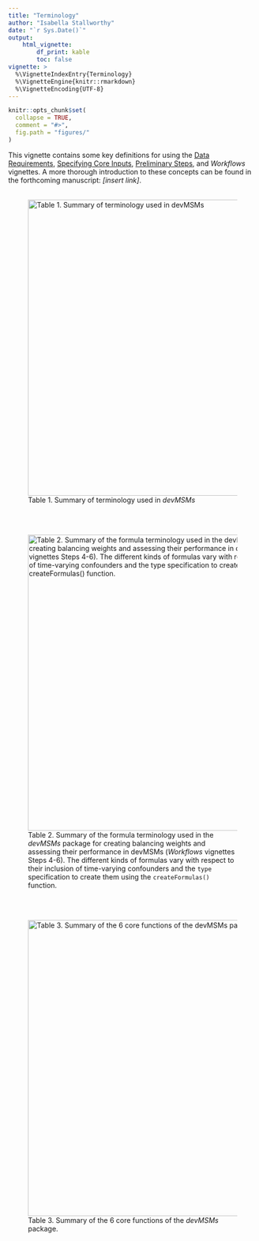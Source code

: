 ```yaml
---
title: "Terminology"
author: "Isabella Stallworthy"
date: "`r Sys.Date()`"
output:
    html_vignette:
        df_print: kable
        toc: false
vignette: >
  %\VignetteIndexEntry{Terminology}
  %\VignetteEngine{knitr::rmarkdown}
  %\VignetteEncoding{UTF-8}
---
```


```r
knitr::opts_chunk$set(
  collapse = TRUE,
  comment = "#>",
  fig.path = "figures/"
)
```


This vignette contains some key definitions for using the <a href="https://istallworthy.github.io/devMSMs/articles/Data_Requirements.html">Data Requirements</a>, <a href="https://istallworthy.github.io/devMSMs/articles/Specify_Core_Inputs.html">Specifying Core Inputs</a>, <a href="https://istallworthy.github.io/devMSMs/articles/Preliminary_Steps.html">Preliminary Steps</a>, and *Workflows* vignettes. A more thorough introduction to these concepts can be found in the forthcoming manuscript: *[insert link]*.  
<br>  

![Table 1. Summary of terminology used in *devMSMs*](figures/term summary table.png){width=600px}


<br>
<br> 

![Table 2. Summary of the formula terminology used in the *devMSMs* package for creating balancing weights and assessing their performance in devMSMs (*Workflows* vignettes Steps 4-6). The different kinds of formulas vary with respect to their inclusion of time-varying confounders and the `type` specification to create them using the `createFormulas()` function.](figures/formula term summary table.png){width=600px}  
  
<br> 
<br> 


![Table 3. Summary of the 6 core functions of the *devMSMs* package.](figures/function summary table.png){width=600px}  
  

